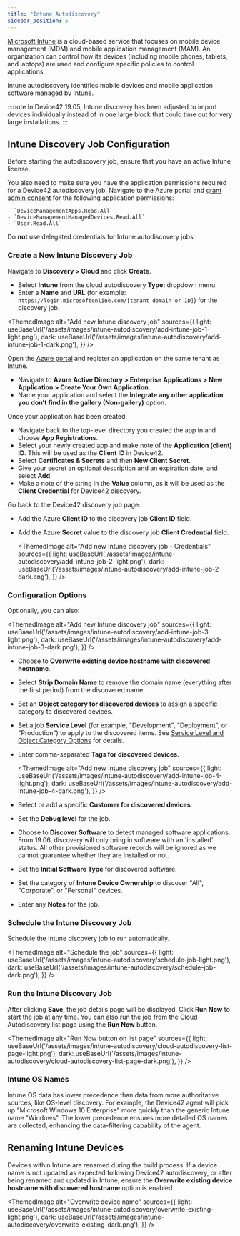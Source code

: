 ```yaml
---
title: "Intune Autodiscovery"
sidebar_position: 5
---
```



[Microsoft Intune](https://learn.microsoft.com/en-us/mem/intune/fundamentals/what-is-intune) is a cloud-based service that focuses on mobile device management (MDM) and mobile application management (MAM). An organization can control how its devices (including mobile phones, tablets, and laptops) are used and configure specific policies to control applications.

Intune autodiscovery identifies mobile devices and mobile application software managed by Intune.

:::note
In Device42 19.05, Intune discovery has been adjusted to import devices individually instead of in one large block that could time out for very large installations.
:::

## Intune Discovery Job Configuration

Before starting the autodiscovery job, ensure that you have an active Intune license.

You also need to make sure you have the application permissions required for a Device42 autodiscovery job. Navigate to the Azure portal and [grant admin consent](https://learn.microsoft.com/en-us/azure/active-directory/manage-apps/grant-admin-consent) for the following application permissions:

    - `DeviceManagementApps.Read.All`
    - `DeviceManagementManagedDevices.Read.All`
    - `User.Read.All`

Do **not** use delegated credentials for Intune autodiscovery jobs.

### Create a New Intune Discovery Job

Navigate to **Discovery > Cloud** and click **Create**.

- Select **Intune** from the cloud autodiscovery **Type:** dropdown menu.
- Enter a **Name** and **URL** (for example: `https://login.microsoftonline.com/[tenant domain or ID]`) for the discovery job.

<ThemedImage
  alt="Add new Intune discovery job"
  sources={{
    light: useBaseUrl('/assets/images/intune-autodiscovery/add-intune-job-1-light.png'),
    dark: useBaseUrl('/assets/images/intune-autodiscovery/add-intune-job-1-dark.png'),
  }}
/>

Open the [Azure portal](https://portal.azure.com) and register an application on the same tenant as Intune. 
- Navigate to **Azure Active Directory > Enterprise Applications > New Application > Create Your Own Application**. 
- Name your application and select the **Integrate any other application you don’t find in the gallery (Non-gallery)** option.

Once your application has been created: 
- Navigate back to the top-level directory you created the app in and choose **App Registrations**. 
- Select your newly created app and make note of the **Application (client) ID**. This will be used as the **Client ID** in Device42.
- Select **Certificates & Secrets** and then **New Client Secret**. 
- Give your secret an optional description and an expiration date, and select **Add**. 
- Make a  note of the string in the **Value** column, as it will be used as the **Client Credential** for Device42 discovery.

Go back to the Device42 discovery job page:

- Add the Azure **Client ID** to the discovery job **Client ID** field.
- Add the Azure **Secret** value to the discovery job **Client Credential** field.

  <ThemedImage
    alt="Add new Intune discovery job - Credentials"
    sources={{
      light: useBaseUrl('/assets/images/intune-autodiscovery/add-intune-job-2-light.png'),
      dark: useBaseUrl('/assets/images/intune-autodiscovery/add-intune-job-2-dark.png'),
    }}
  />

### Configuration Options

Optionally, you can also:

  <ThemedImage
    alt="Add new Intune discovery job"
    sources={{
      light: useBaseUrl('/assets/images/intune-autodiscovery/add-intune-job-3-light.png'),
      dark: useBaseUrl('/assets/images/intune-autodiscovery/add-intune-job-3-dark.png'),
    }}
  />

- Choose to **Overwrite existing device hostname with discovered hostname**.
- Select **Strip Domain Name** to remove the domain name (everything after the first period) from the discovered name.
- Set an **Object category for discovered devices** to assign a specific category to discovered devices.
- Set a job **Service Level** (for example, "Development", "Deployment", or "Production") to apply to the discovered items. See [Service Level and Object Category Options](index.mdx#service-level-and-object-category-options) for details.
- Enter comma-separated **Tags for discovered devices**.
  
  <ThemedImage
    alt="Add new Intune discovery job"
    sources={{
      light: useBaseUrl('/assets/images/intune-autodiscovery/add-intune-job-4-light.png'),
      dark: useBaseUrl('/assets/images/intune-autodiscovery/add-intune-job-4-dark.png'),
    }}
  />

- Select or add a specific **Customer for discovered devices**.
- Set the **Debug level** for the job.
- Choose to **Discover Software** to detect managed software applications. From 19.06, discovery will only bring in software with an 'installed' status. All other provisioned software records will be ignored as we cannot guarantee whether they are installed or not.
- Set the **Initial Software Type** for discovered software.
- Set the category of **Intune Device Ownership** to discover "All", "Corporate", or "Personal" devices.
- Enter any **Notes** for the job.

### Schedule the Intune Discovery Job

Schedule the Intune discovery job to run automatically.

<ThemedImage
  alt="Schedule the job"
  sources={{
    light: useBaseUrl('/assets/images/intune-autodiscovery/schedule-job-light.png'),
    dark: useBaseUrl('/assets/images/intune-autodiscovery/schedule-job-dark.png'),
  }}
/>

### Run the Intune Discovery Job

After clicking **Save**, the job details page will be displayed. Click **Run Now** to start the job at any time. You can also run the job from the Cloud Autodiscovery list page using the **Run Now** button.

<ThemedImage
  alt="Run Now button on list page"
  sources={{
    light: useBaseUrl('/assets/images/intune-autodiscovery/cloud-autodiscovery-list-page-light.png'),
    dark: useBaseUrl('/assets/images/intune-autodiscovery/cloud-autodiscovery-list-page-dark.png'),
  }}
/>

### Intune OS Names

Intune OS data has lower precedence than data from more authoritative sources, like OS-level discovery. For example, the Device42 agent will pick up "Microsoft Windows 10 Enterprise" more quickly than the generic Intune name "Windows". The lower precedence ensures more detailed OS names are collected, enhancing the data-filtering capability of the agent.

## Renaming Intune Devices

Devices within Intune are renamed during the build process. If a device name is not updated as expected following Device42 autodiscovery, or after being renamed and updated in Intune, ensure the **Overwrite existing device hostname with discovered hostname** option is enabled.

<ThemedImage
  alt="Overwrite device name"
  sources={{
    light: useBaseUrl('/assets/images/intune-autodiscovery/overwrite-existing-light.png'),
    dark: useBaseUrl('/assets/images/intune-autodiscovery/overwrite-existing-dark.png'),
  }}
/>
